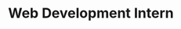 ---
company: "Teraception (startup)"
title: "Web Development Intern"
description: "Focused on backend development."
duration: "May 2022 - Sept 2022"
---